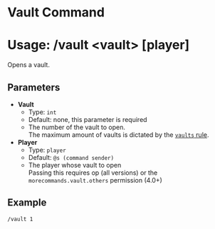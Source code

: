 # Vault Command
# Usage: /vault <vault\> \[player]
Opens a vault.

## Parameters
- **Vault**
  + Type: `int`
  + Default: none, this parameter is required
  + The number of the vault to open.  
    The maximum amount of vaults is dictated by the [`vaults` rule](/gamerules/vaults).
- **Player**
  + Type: `player`
  + Default: `@s (command sender)`
  + The player whose vault to open  
    Passing this requires op (all versions) or the `morecommands.vault.others` permission (4.0+)

## Example
`/vault 1`
